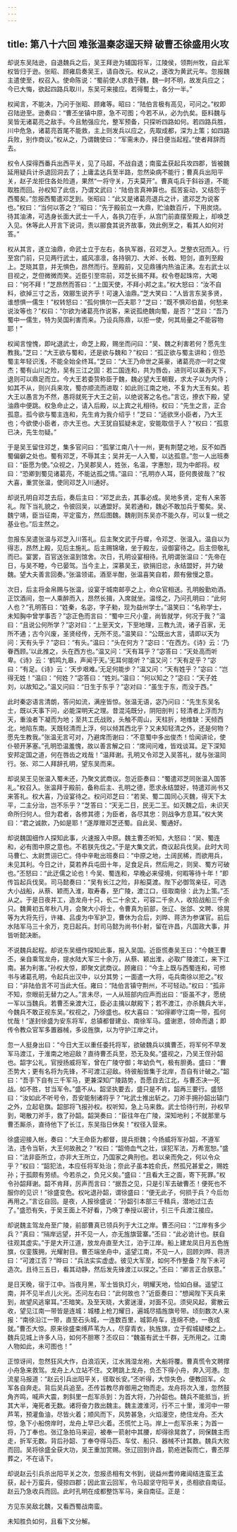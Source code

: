 ```yaml
---
---
---
```

title: 第八十六回 难张温秦宓逞天辩 破曹丕徐盛用火攻
---

却说东吴陆逊，自退魏兵之后，吴王拜逊为辅国将军，江陵侯，领荆州牧，自此军权皆归于逊。张昭、顾雍启奏吴王，请自改元。权从之，遂改为黄武元年。忽报魏主遣使至，权召入。使命陈说：“蜀前使人求救于魏，魏一时不明，故发兵应之；今已大悔，欲起四路兵取川，东吴可来接应。若得蜀土，各分一半。”

权闻言，不能决，乃问于张昭、顾雍等。昭曰：“陆伯言极有高见，可问之。”权即召陆逊至。逊奏曰：“曹丕坐镇中原，急不可图；今若不从，必为仇矣。臣料魏与吴皆无诸葛亮之敌手。今且勉强应允，整军预备，只探听四路如何。若四路兵胜，川中危急，诸葛亮首尾不能救，主上则发兵以应之，先取成都，深为上策；如四路兵败，别作商议。”权从之，乃谓魏使曰：“军需未办，择日便当起程。”使者拜辞而去。

权令人探得西番兵出西平关，见了马超，不战自退；南蛮孟获起兵攻四郡，皆被魏延用疑兵计杀退回洞去了；上庸孟达兵至半路，忽然染病不能行；曹真兵出阳平关，赵子龙拒住各处险道，果然“一将守关，万夫莫开”。曹真屯兵于斜谷道，不能取胜而回。孙权知了此信，乃谓文武曰：“陆伯言真神算也。孤苦妄动，又结怨于西蜀矣。”忽报西蜀遣邓芝到。张昭曰：“此又是诸葛亮退兵之计，遣邓芝为说客也。”权曰：“当何以答之？”昭曰：“先于殿前立一大鼎，贮油数百斤，下用炭烧。待其油沸，可选身长面大武士一千人，各执刀在手，从宫门前直摆至殿上，却唤芝入见。休等此人开言下说词，责以郦食其说齐故事，效此例烹之，看其人如何对答。”

权从其言，遂立油鼎，命武士立于左右，各执军器，召邓芝入。芝整衣冠而入。行至宫门前，只见两行武士，威风凛凛，各持钢刀、大斧、长戟、短剑，直列至殿上。芝晓其意，并无惧色，昂然而行。至殿前，又见鼎镬内热油正沸。左右武士以目视之，芝但微微而笑。近臣引至帘前，邓芝长揖不拜。权令卷起珠帘，大喝曰：“何不拜！”芝昂然而答曰：“上国天使，不拜小邦之主。”权大怒曰：“汝不自料，欲掉三寸之舌，效郦生说齐乎！可速入油鼎。”芝大笑曰：“人皆言东吴多贤，谁想惧一儒生！”权转怒曰：“孤何惧尔一匹夫耶？”芝曰：“既不惧邓伯苗，何愁来说汝等也？”权曰：“尔欲为诸葛亮作说客，来说孤绝魏向蜀，是否？”芝曰：“吾乃蜀中一儒生，特为吴国利害而来。乃设兵陈鼎，以拒一使，何其局量之不能容物耶！”

权闻言惶愧，即叱退武士，命芝上殿，赐坐而问曰：“吴、魏之利害若何？愿先生教我。”芝曰：“大王欲与蜀和，还是欲与魏和？”权曰：“孤正欲与蜀主讲和；但恐蜀主年轻识浅，不能全始全终耳。”芝曰：“大王乃命世之英豪，诸葛亮亦一时之俊杰；蜀有山川之险，吴有三江之固：若二国连和，共为唇齿，进则可以兼吞天下，退则可以鼎足而立。今大王若委贽称臣于魏，魏必望大王朝觐，求太子以为内侍；如其不从，则兴兵来攻，蜀亦顺流而进取：如此则江南之地，不复为大王有矣。若大王以愚言为不然，愚将就死于大王之前，以绝说客之名也。”言讫，撩衣下殿，望油鼎中便跳。权急命止之，请入后殿，以上宾之礼相待。权曰：“先生之言，正合孤意。孤今欲与蜀主连和，先生肯为我介绍乎！”芝曰：“适欲烹小臣者，乃大王也；今欲使小臣者，亦大王也。大王犹自狐疑未定，安能取信于人？”权曰：“孤意已决，先生勿疑。”

于是吴王留住邓芝，集多官问曰：“孤掌江南八十一州，更有荆楚之地，反不如西蜀偏僻之处也。蜀有邓芝，不辱其主；吴并无一人入蜀，以达孤意。”忽一人出班奏曰：“臣愿为使。”众视之，乃吴郡吴人，姓张，名温，字惠恕，现为中郎将。权曰：“恐卿到蜀见诸葛亮，不能达孤之情。”温曰：“孔明亦人耳，臣何畏彼哉？”权大喜，重赏张温，使同邓芝入川通好。

却说孔明自邓芝去后，奏后主曰：“邓芝此去，其事必成。吴地多贤，定有人来答礼。陛下当礼貌之，令彼回吴，以通盟好。吴若通和，魏必不敢加兵于蜀矣。吴、魏宁靖，臣当征南，平定蛮方，然后图魏。魏削则东吴亦不能久存，可以复一统之基业也。”后主然之。

忽报东吴遣张温与邓芝入川答礼。后主聚文武于丹墀，令邓芝、张温入。温自以为得志，昂然上殿，见后主施礼。后主赐锦墩，坐于殿左，设御宴待之。后主但敬礼而已。宴罢，百官送张温到馆舍。次日，孔明设宴相待。孔明谓张温曰：“先帝在日，与吴不睦，今已晏驾。当今主上，深慕吴王，欲捐旧忿，永结盟好，并力破魏。望大夫善言回奏。”张温领诺。酒至半酣，张温喜笑自若，颇有傲慢之意。

次日，后主将金帛赐与张温，设宴于城南邮亭之上，命众官相送。孔明殷勤劝酒。正饮酒间，忽一人乘醉而入，昂然长揖，入席就坐。温怪之，乃问孔明曰：“此何人也？”孔明答曰：“姓秦，名宓，字子勑，现为益州学士。”温笑曰：“名称学士，未知胸中曾学事否？”宓正色而言曰：“蜀中三尺小童，尚皆就学，何况于我？”温曰：“且说公何所学？”宓对曰：“上至天文，下至地理，三教九流，诸子百家，无所不通；古今兴废，圣贤经传，无所不览。”温笑曰：“公既出大言，请即以天为问：天有头乎？”宓曰：“有头。”温曰：“头在何方？”宓曰：“在西方。《诗》云：‘乃眷西顾。’以此推之，头在西方也。”温又问：“天有耳乎？”宓答曰：“天处高而听卑。《诗》云：‘鹤鸣九皋，声闻于天。’无耳何能听？”温又问：“天有足乎？”宓曰：“有足。《诗》云：‘天步艰难。’无足何能步？”温又问：“天有姓乎？”宓曰：“岂得无姓！”温曰：“何姓？”宓答曰：“姓刘。”温曰：“何以知之？”宓曰：“天子姓刘，以故知之。”温又问曰：“日生于东乎？”宓对曰：“虽生于东，而没于西。”

此时秦宓语言清朗，答问如流，满座皆惊。张温无语，宓乃问曰：“先生东吴名士，既以天事下问，必能深明天之理。昔混沌既分，阴阳剖判；轻清者上浮而为天，重浊者下凝而为地；至共工氏战败，头触不周山，天柱折，地维缺：天倾西北，地陷东南。天既轻清而上浮，何以倾其西北乎？又未知轻清之外，还是何物？愿先生教我。”张温无言可对，乃避席而谢曰：“不意蜀中多出俊杰！恰闻讲论，使仆顿开茅塞。”孔明恐温羞愧，故以善言解之曰：“席间问难，皆戏谈耳。足下深知安邦定国之道，何在唇齿之戏哉！”温拜谢。孔明又令邓芝入吴答礼，就与张温同行。张、邓二人拜辞孔明，望东吴而来。

却说吴王见张温入蜀未还，乃聚文武商议。忽近臣奏曰：“蜀遣邓芝同张温入国答礼。”权召入。张温拜于殿前，备称后主、孔明之德，愿求永结盟好，特遣邓尚书又来答礼。权大喜，乃设宴待之。权问邓芝曰：“若吴、蜀二国同心灭魏，得天下太平，二主分治，岂不乐乎？”芝答曰：“天无二日，民无二王。如灭魏之后，未识天命所归何人。但为君者，各修其德；为臣者，各尽其忠：则战争方息耳。”权大笑曰：“君之诚款，乃如是耶！”遂厚赠邓芝还蜀。自此吴、蜀通好。

却说魏国细作人探知此事，火速报入中原。魏主曹丕听知，大怒曰：“吴、蜀连和，必有图中原之意也。不若朕先伐之。”于是大集文武，商议起兵伐吴。此时大司马曹仁、太尉贾诩已亡。侍中辛毗出班奏曰：“中原之地，土阔民稀，而欲用兵，未见其利。今日之计，莫若养兵屯田十年，足食足兵，然后用之，则吴、蜀方可破也。”丕怒曰：“此迂儒之论也！今吴、蜀连和，早晚必来侵境，何暇等待十年！”即传旨起兵伐吴。司马懿奏曰：“吴有长江之险，非船莫渡。陛下必御驾亲征，可选大小战船，从蔡、颖而入淮，取寿春，至广陵，渡江口，径取南徐：此为上策。”丕从之。于是日夜并工，造龙舟十只，长二十余丈，可容二千余人，收拾战船三千余只。魏黄初五年秋八月，会聚大小将士，令曹真为前部，张辽、张郃、文聘、徐晃等为大将先行，许褚、吕虔为中军护卫，曹休为合后，刘晔、蒋济为参谋官。前后水陆军马三十余万，克日起兵。封司马懿为尚书仆射，留在许昌，凡国政大事，并皆听懿决断。

不说魏兵起程。却说东吴细作探知此事，报入吴国。近臣慌奏吴王曰：“今魏王曹丕，亲自乘驾龙舟，提水陆大军三十余万，从蔡、颖出淮，必取广陵渡江，来下江南。甚为利害。”孙权大惊，即聚文武商议。顾雍曰：“今主上既与西蜀连和，可修书与诸葛孔明，令起兵出汉中，以分其势；一面遣一大将，屯兵南徐以拒之。”权曰：“非陆伯言不可当此大任。雍曰：“陆伯言镇守荆州，不可轻动。”权曰：“孤非不知，奈眼前无替力之人。”言未尽，一人从班部内应声而出曰：“臣虽不才，愿统一军以当魏兵。若曹丕亲渡大江，臣必主擒以献殿下；若不渡江，亦杀魏兵大半，今魏兵不敢正视东吴。”权视之，乃徐盛也。权大喜曰：“如得卿守江南一带，孤何忧哉！”遂封徐盛为安东将军，总镇都督建业、南徐军马。盛谢恩，领命而退；即传令教众官军多置器械，多设旌旗，以为守护江岸之计。

忽一人挺身出曰：“今日大王以重任委托将军，欲破魏兵以擒曹丕，将军何不早发军马渡江，于淮南之地迎敌？直待曹丕兵至，恐无及矣。”盛视之，乃吴王侄孙韶也。韶字公礼，官授扬威将军，曾在广陵守御；年幼负气，极有胆勇。盛曰：“曹丕势大；更有名将为先锋，不可渡江迎敌。待彼船皆集于北岸，吾自有计破之。”韶曰：“吾手下自有三千军马，更兼深知广陵路势，吾愿自去江北，与曹丕决一死战。如不胜，甘当军令。”盛不从。韶坚执要去，盛只是不肯，韶再三要行。盛怒曰：“汝如此不听号令，吾安能制诸将乎？”叱武士推出斩之。刀斧手拥孙韶出辕门之外，立起皂旗。韶部将飞报孙权。权听知，急上马来救。武士恰待行刑，孙权早到，喝散刀斧手，救了孙韶。韶哭奏曰：“臣往年在广陵，深知地利；不就那里与曹丕厮杀，直待他下了长江，东吴指日休矣！”权径入营来。

徐盛迎接入帐，奏曰：“大王命臣为都督，提兵拒魏；今扬威将军孙韶，不遵军法，违令当斩，大王何故赦之？”权曰：“韶倚血气之壮，误犯军法，万希宽恕。”盛曰：“法非臣所立，亦非大王所立，乃国家之典刑也。若以亲而免之，何以令众乎？”权曰：“韶犯法，本应任将军处治；奈此子虽本姓俞氏，然孤兄甚爱之，赐姓孙；于孤颇有劳绩。今若杀之，负兄义矣。”盛曰：“且看大王之面，寄下死罪。”权令孙韶拜谢。韶不肯拜，厉声而言曰：“据吾之见，只是引军去破曹丕！便死也不服你的见识！”徐盛变色。权叱退孙韶，谓徐盛曰：“便无此子，何损于兵？今后勿再用之。”言讫自回。是夜，人报徐盛说：“孙韶引本部三千精兵，潜地过江去了。”盛恐有失，于吴王面上不好看，乃唤丁奉授以密计，引三千兵渡江接应。

却说魏主驾龙舟至广陵，前部曹真已领兵列于大江之岸。曹丕问曰：“江岸有多少兵？”真曰：“隔岸远望，并不见一人，亦无旌旗营寨。”丕曰：“此必诡计也。朕自往观其虚实。”于是大开江道，放龙舟直至大江，泊于江岸。船上建龙凤日月五色旌旗，仪銮簇拥，光耀射目。曹丕端坐舟中，遥望江南，不见一人，回顾刘晔、蒋济曰：“可渡江否？”晔曰：“兵法实实虚虚。彼见大军至，如何不作整备？陛下未可造次。且待三五日，看其动静，然后发先锋渡江以探之。”丕曰：“卿言正合朕意。”

是日天晚，宿于江中。当夜月黑，军士皆执灯火，明耀天地，恰如白昼。遥望江南，并不见半点儿火光。丕问左右曰：“此何故也？”近臣奏曰：“想闻陛下天兵来到，故望风逃窜耳。”丕暗笑。及至天晓，大雾迷漫，对面不见。须臾风起，雾散云收，望见江南一带皆是连城：城楼上枪刀耀日，遍城尽插旌旗号带。顷刻数次人来报：“南徐沿江一带，直至石头城，一连数百里，城郭舟车，连绵不绝，一夜成就。”曹丕大惊。原来徐盛束缚芦苇为人，尽穿青衣，执旌旗，立于假城疑楼之上。魏兵见城上许多人马，如何不胆寒？丕叹曰：“魏虽有武士千群，无所用之。江南人物如此，未可图也！”

正惊讶间，忽然狂风大作，白浪滔天，江水溅湿龙袍，大船将覆。曹真慌令文聘撑小舟急来救驾。龙舟上人立站不住。文聘跳上龙舟，负丕下得小舟，奔入河港。忽流星马报道：“赵云引兵出阳平关，径取长安。”丕听得，大惊失色，便教回军。众军各自奔走。背后吴兵追至。丕传旨教尽弃御用之物而走。龙舟将次入淮，忽然鼓角齐鸣，喊声大震，刺斜里一彪军杀到：为首大将，乃孙韶也。魏兵不能抵当，折其大半，淹死者无数。诸将奋力救出魏主。魏主渡淮河，行不三十里，淮河中一带芦苇，预灌鱼油，尽皆火着；顺风而下，风势甚急，火焰漫空，绝住龙舟。丕大惊，急下小船傍岸时，龙舟上早已火着。丕慌忙上马。岸上一彪军杀来；为首一将，乃丁奉也。张辽急拍马来迎，被奉一箭射中其腰，却得徐晃救了，同保魏主而走，折军无数。背后孙韶、丁奉夺得马匹、车仗、船只、器械不计其数。魏兵大败而回。吴将徐盛全获大功，吴王重加赏赐。张辽回到许昌，箭疮迸裂而亡，曹丕厚葬之，不在话下。

却说赵云引兵杀出阳平关之次，忽报丞相有文书到，说益州耆帅雍闿结连蛮王孟获，起十万蛮兵，侵掠四郡；因此宣云回军，令马超坚守阳平关，丞相欲自南征。赵云乃急收兵而回。此时孔明在成都整饬军马，亲自南征。正是：

方见东吴敌北魏，又看西蜀战南蛮。

未知胜负如何，且看下文分解。